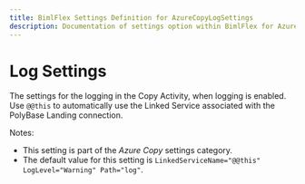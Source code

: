 ---
title: BimlFlex Settings Definition for AzureCopyLogSettings
description: Documentation of settings option within BimlFlex for AzureCopyLogSettings
---
<head>
  <meta name="varigenceProduct" content="BimlFlex"></meta>
  <meta name="varigenceArticleType" content="Reference"></meta>
</head>


# Log Settings

The settings for the logging in the Copy Activity, when logging is enabled. Use `@@this` to automatically use the Linked Service associated with the PolyBase Landing connection.

Notes:

* This setting is part of the *Azure Copy* settings category.
* The default value for this setting is `LinkedServiceName="@@this" LogLevel="Warning" Path="log"`.
